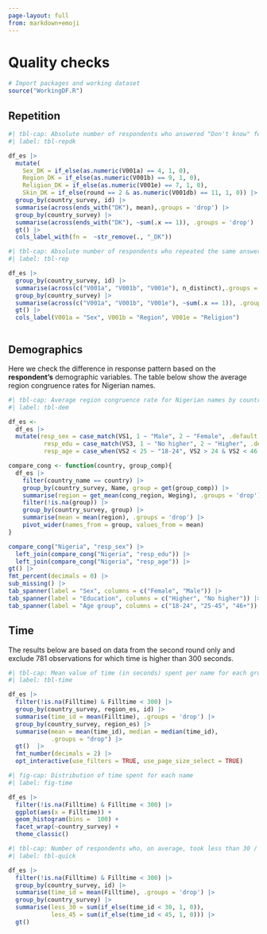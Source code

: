 ```yaml
---
page-layout: full
from: markdown+emoji
---
```


# Quality checks

```r
# Import packages and working dataset
source("WorkingDF.R")
```

## Repetition 

```r
#| tbl-cap: Absolute number of respondents who answered "Don't know" for all 10 names. 
#| label: tbl-repdk

df_es |>
  mutate(
    Sex_DK = if_else(as.numeric(V001a) == 4, 1, 0),
    Region_DK = if_else(as.numeric(V001b) == 9, 1, 0),
    Religion_DK = if_else(as.numeric(V001e) == 7, 1, 0),
    Skin_DK = if_else(round == 2 & as.numeric(V001db) == 11, 1, 0)) |>
  group_by(country_survey, id) |>
  summarise(across(ends_with("DK"), mean),.groups = 'drop') |>
  group_by(country_survey) |>
  summarise(across(ends_with("DK"), ~sum(.x == 1)), .groups = 'drop') |>
  gt() |>
  cols_label_with(fn =  ~str_remove(., "_DK"))


```


```r
#| tbl-cap: Absolute number of respondents who repeated the same answer for all 10 names. 
#| label: tbl-rep

df_es |>
  group_by(country_survey, id) |>
  summarise(across(c("V001a", "V001b", "V001e"), n_distinct),.groups = 'drop') |>
  group_by(country_survey) |>
  summarise(across(c("V001a", "V001b", "V001e"), ~sum(.x == 1)), .groups = 'drop') |>
  gt() |>
  cols_label(V001a = "Sex", V001b = "Region", V001e = "Religion")



```


## Demographics

Here we check the difference in response pattern based on the **respondent's** demographic variables. The table below show the average region congruence rates for Nigerian names.

```r
#| tbl-cap: Average region congruence rate for Nigerian names by country and respondent's characteristics. 
#| label: tbl-dem

df_es <- 
  df_es |>
  mutate(resp_sex = case_match(VS1, 1 ~ "Male", 2 ~ "Female", .default = NA),
          resp_edu = case_match(VS3, 1 ~ "No higher", 2 ~ "Higher", .default = NA),
          resp_age = case_when(VS2 < 25 ~ "18-24", VS2 > 24 & VS2 < 46 ~ "25-45", VS2 > 45 ~ "46+")) 

compare_cong <- function(country, group_comp){
  df_es |> 
    filter(country_name == country) |>
    group_by(country_survey, Name, group = get(group_comp)) |>
    summarise(region = get_mean(cong_region, Weging), .groups = 'drop') |>
    filter(!is.na(group)) |>
    group_by(country_survey, group) |>
    summarise(mean = mean(region), .groups = 'drop') |>
    pivot_wider(names_from = group, values_from = mean)
}

compare_cong("Nigeria", "resp_sex") |>
  left_join(compare_cong("Nigeria", "resp_edu")) |>
  left_join(compare_cong("Nigeria", "resp_age")) |>
gt() |> 
fmt_percent(decimals = 0) |>
sub_missing() |>
tab_spanner(label = "Sex", columns = c("Female", "Male")) |>
tab_spanner(label = "Education", columns = c("Higher", "No higher")) |>
tab_spanner(label = "Age group", columns = c("18-24", "25-45", "46+"))

```

## Time

::: {.callout-important}
The results below are based on data from the second round only and exclude 781 observations for which time is higher than 300 seconds. 
:::

```r
#| tbl-cap: Mean value of time (in seconds) spent per name for each group
#| label: tbl-time

df_es |>
  filter(!is.na(Filltime) & Filltime < 300) |>
  group_by(country_survey, region_es, id) |>
  summarise(time_id = mean(Filltime), .groups = 'drop') |>
  group_by(country_survey, region_es) |>
  summarise(mean = mean(time_id), median = median(time_id),
            .groups = "drop") |>
  gt()  |>
  fmt_number(decimals = 2) |>
  opt_interactive(use_filters = TRUE, use_page_size_select = TRUE)

```


```r
#| fig-cap: Distribution of time spent for each name
#| label: fig-time

df_es |>
  filter(!is.na(Filltime) & Filltime < 300) |>
  ggplot(aes(x = Filltime)) +
  geom_histogram(bins =  100) +
  facet_wrap(~country_survey) +
  theme_classic()

```

```r
#| tbl-cap: Number of respondents who, on average, took less than 30 / 45 seconds to complete a name
#| label: tbl-quick

df_es |>
  filter(!is.na(Filltime) & Filltime < 300) |>
  group_by(country_survey, id) |>
  summarise(time_id = mean(Filltime), .groups = 'drop') |>
  group_by(country_survey) |>
  summarise(less_30 = sum(if_else(time_id < 30, 1, 0)),
            less_45 = sum(if_else(time_id < 45, 1, 0))) |>
  gt()

```

